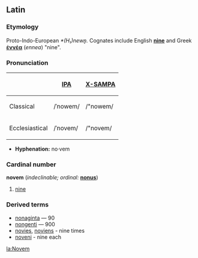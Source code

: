 ==Latin==
===Etymology===
Proto-Indo-European ''*(H₁)newn̥.''  Cognates include English '''[[nine]]''' and Greek '''[[ἐννέα]]''' (''ennea'') "nine".

===Pronunciation===
{| border=1 cellpadding=5
! !! [[w:International Phonetic Alphabet|IPA]] !! [[w:X-SAMPA|X-SAMPA]]
|-
! Classical
| /ˈnowem/ || /"nowem/
|-
! Ecclesiastical
| /ˈnovem/ || /"novem/
|}

*'''Hyphenation:''' no·vem

===Cardinal number===
'''novem''' (''indeclinable; ordinal:'' '''[[nonus]]''')
# [[nine]]

===Derived terms===
*[[nonaginta]] — 90
*[[nongenti]] — 900
*[[novies]], [[noviens]] - nine times
*[[noveni]] - nine each

[[la:Novem]]